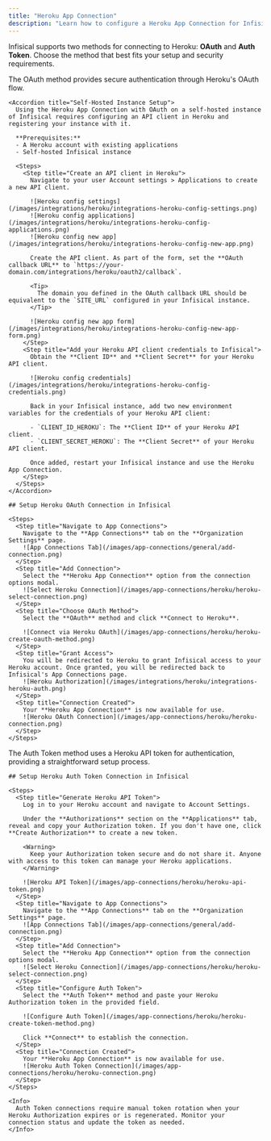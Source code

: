 ```yaml
---
title: "Heroku App Connection"
description: "Learn how to configure a Heroku App Connection for Infisical using OAuth or Auth Token methods."
---
```


Infisical supports two methods for connecting to Heroku: **OAuth** and **Auth Token**. Choose the method that best fits your setup and security requirements.

<Tabs>
  <Tab title="OAuth Method">
    The OAuth method provides secure authentication through Heroku's OAuth flow.

    <Accordion title="Self-Hosted Instance Setup">
      Using the Heroku App Connection with OAuth on a self-hosted instance of Infisical requires configuring an API client in Heroku and registering your instance with it.

      **Prerequisites:**
      - A Heroku account with existing applications
      - Self-hosted Infisical instance

      <Steps>
        <Step title="Create an API client in Heroku">
          Navigate to your user Account settings > Applications to create a new API client.

          ![Heroku config settings](/images/integrations/heroku/integrations-heroku-config-settings.png)
          ![Heroku config applications](/images/integrations/heroku/integrations-heroku-config-applications.png)
          ![Heroku config new app](/images/integrations/heroku/integrations-heroku-config-new-app.png)

          Create the API client. As part of the form, set the **OAuth callback URL** to `https://your-domain.com/integrations/heroku/oauth2/callback`.

          <Tip>
            The domain you defined in the OAuth callback URL should be equivalent to the `SITE_URL` configured in your Infisical instance.
          </Tip>

          ![Heroku config new app form](/images/integrations/heroku/integrations-heroku-config-new-app-form.png)
        </Step>
        <Step title="Add your Heroku API client credentials to Infisical">
          Obtain the **Client ID** and **Client Secret** for your Heroku API client.

          ![Heroku config credentials](/images/integrations/heroku/integrations-heroku-config-credentials.png)

          Back in your Infisical instance, add two new environment variables for the credentials of your Heroku API client:

          - `CLIENT_ID_HEROKU`: The **Client ID** of your Heroku API client.
          - `CLIENT_SECRET_HEROKU`: The **Client Secret** of your Heroku API client.

          Once added, restart your Infisical instance and use the Heroku App Connection.
        </Step>
      </Steps>
    </Accordion>

    ## Setup Heroku OAuth Connection in Infisical

    <Steps>
      <Step title="Navigate to App Connections">
        Navigate to the **App Connections** tab on the **Organization Settings** page.
        ![App Connections Tab](/images/app-connections/general/add-connection.png)
      </Step>
      <Step title="Add Connection">
        Select the **Heroku App Connection** option from the connection options modal.
        ![Select Heroku Connection](/images/app-connections/heroku/heroku-select-connection.png)
      </Step>
      <Step title="Choose OAuth Method">
        Select the **OAuth** method and click **Connect to Heroku**.

        ![Connect via Heroku OAuth](/images/app-connections/heroku/heroku-create-oauth-method.png)
      </Step>
      <Step title="Grant Access">
        You will be redirected to Heroku to grant Infisical access to your Heroku account. Once granted, you will be redirected back to Infisical's App Connections page.
        ![Heroku Authorization](/images/integrations/heroku/integrations-heroku-auth.png)
      </Step>
      <Step title="Connection Created">
        Your **Heroku App Connection** is now available for use.
        ![Heroku OAuth Connection](/images/app-connections/heroku/heroku-connection.png)
      </Step>
    </Steps>

  </Tab>

  <Tab title="Auth Token Method">
    The Auth Token method uses a Heroku API token for authentication, providing a straightforward setup process.

    ## Setup Heroku Auth Token Connection in Infisical

    <Steps>
      <Step title="Generate Heroku API Token">
        Log in to your Heroku account and navigate to Account Settings.

        Under the **Authorizations** section on the **Applications** tab, reveal and copy your Authorization token. If you don't have one, click **Create Authorization** to create a new token.

        <Warning>
          Keep your Authorization token secure and do not share it. Anyone with access to this token can manage your Heroku applications.
        </Warning>

        ![Heroku API Token](/images/app-connections/heroku/heroku-api-token.png)
      </Step>
      <Step title="Navigate to App Connections">
        Navigate to the **App Connections** tab on the **Organization Settings** page.
        ![App Connections Tab](/images/app-connections/general/add-connection.png)
      </Step>
      <Step title="Add Connection">
        Select the **Heroku App Connection** option from the connection options modal.
        ![Select Heroku Connection](/images/app-connections/heroku/heroku-select-connection.png)
      </Step>
      <Step title="Configure Auth Token">
        Select the **Auth Token** method and paste your Heroku Authorization token in the provided field.

        ![Configure Auth Token](/images/app-connections/heroku/heroku-create-token-method.png)

        Click **Connect** to establish the connection.
      </Step>
      <Step title="Connection Created">
        Your **Heroku App Connection** is now available for use.
        ![Heroku Auth Token Connection](/images/app-connections/heroku/heroku-connection.png)
      </Step>
    </Steps>

    <Info>
      Auth Token connections require manual token rotation when your Heroku Authorization expires or is regenerated. Monitor your connection status and update the token as needed.
    </Info>

  </Tab>
</Tabs>
